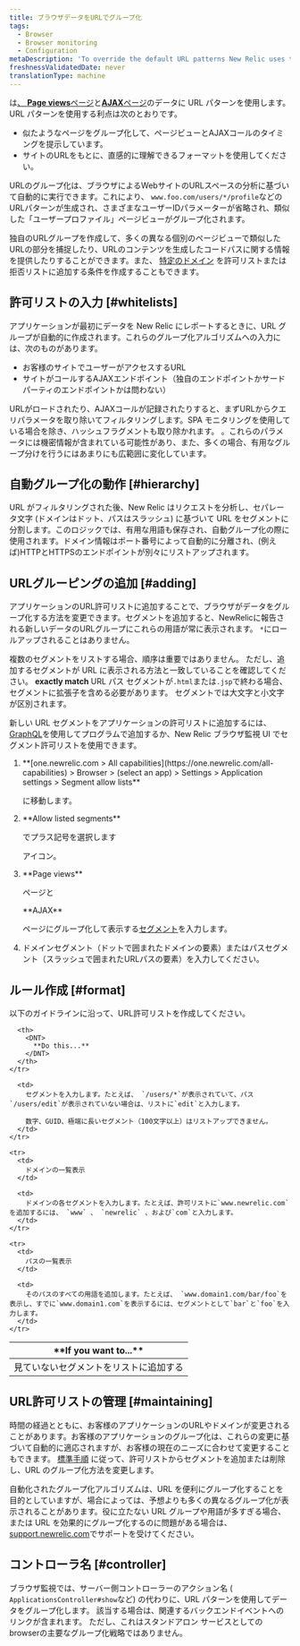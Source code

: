 ```yaml
---
title: ブラウザデータをURLでグループ化
tags:
  - Browser
  - Browser monitoring
  - Configuration
metaDescription: 'To override the default URL patterns New Relic uses to group event data, add URLs to your allow list in browser monitoring settings.'
freshnessValidatedDate: never
translationType: machine
---
```


<InlinePopover type="browser"/>は[、 <DNT>**Page views**</DNT>ページ](/docs/browser/new-relic-browser/additional-standard-features/page-views-insights-your-sites-popularity)と[<DNT>**AJAX**</DNT>ページ](/docs/browser/new-relic-browser/browser-pro-features/ajax-dashboard-identifying-time-consuming-calls)のデータに URL パターンを使用します。 URL パターンを使用する利点は次のとおりです。

* 似たようなページをグループ化して、ページビューとAJAXコールのタイミングを提示しています。
* サイトのURLをもとに、直感的に理解できるフォーマットを使用してください。

URLのグループ化は、ブラウザによるWebサイトのURLスペースの分析に基づいて自動的に実行できます。これにより、 `www.foo.com/users/*/profile`などのURLパターンが生成され、さまざまなユーザーIDパラメーターが省略され、類似した「ユーザープロファイル」ページビューがグループ化されます。

独自のURLグループを作成して、多くの異なる個別のページビューで類似したURLの部分を捕捉したり、URLのコンテンツを生成したコードパスに関する情報を提供したりすることができます。また、 [特定のドメイン](/docs/browser/new-relic-browser/installation-configuration/monitor-or-block-specific-domains) を許可リストまたは拒否リストに追加する条件を作成することもできます。

## 許可リストの入力 [#whitelists]

アプリケーションが最初にデータを New Relic にレポートするときに、URL グループが自動的に作成されます。これらのグループ化アルゴリズムへの入力には、次のものがあります。

* お客様のサイトでユーザーがアクセスするURL
* サイトがコールするAJAXエンドポイント（独自のエンドポイントかサードパーティのエンドポイントかは問わない）

URLがロードされたり、AJAXコールが記録されたりすると、まずURLからクエリパラメータを取り除いてフィルタリングします。SPA モニタリングを使用している場合を除き、ハッシュフラグメントも取り除かれます。 [](/docs/browser/single-page-app-monitoring/use-spa-data/understand-spa-data-collection)。これらのパラメータには機密情報が含まれている可能性があり、また、多くの場合、有用なグループ分けを行うにはあまりにも広範囲に変化しています。

## 自動グループ化の動作 [#hierarchy]

URL がフィルタリングされた後、New Relic はリクエストを分析し、セパレータ文字 (ドメインはドット、パスはスラッシュ) に基づいて URL をセグメントに分割します。このロジックでは、有用な用語も保存され、自動グループ化の際に使用されます。ドメイン情報はポート番号によって自動的に分離され、(例えば)HTTPとHTTPSのエンドポイントが別々にリストアップされます。

## URLグルーピングの追加 [#adding]

アプリケーションのURL許可リストに追加することで、ブラウザがデータをグループ化する方法を変更できます。セグメントを追加すると、NewRelicに報告される新しいデータのURLグループにこれらの用語が常に表示されます。 `*`にロールアップされることはありません。

複数のセグメントをリストする場合、順序は重要ではありません。 ただし、追加するセグメントが URL に表示される方法と一致していることを確認してください。 <DNT>**exactly match**</DNT> URL パス セグメントが`.html`または`.jsp`で終わる場合、セグメントに拡張子を含める必要があります。 セグメントでは大文字と小文字が区別されます。

新しい URL セグメントをアプリケーションの許可リストに追加するには、 [GraphQL](/docs/apis/nerdgraph/examples/browser-monitoring-config-nerdgraph#browser-segments)を使用してプログラムで追加するか、New Relic ブラウザ監視 UI でセグメント許可リストを使用できます。

1. <DNT>
     **[one.newrelic.com > All capabilities](https://one.newrelic.com/all-capabilities) > Browser > (select an app) > Settings > Application settings > Segment allow lists**
   </DNT>

   に移動します。

2. <DNT>
     **Allow listed segments**
   </DNT>

   でプラス記号を選択します

   <Icon name="fe-plus-circle"/>

   アイコン。

3. <DNT>
     **Page views**
   </DNT>

   ページと

   <DNT>
     **AJAX**
   </DNT>

   ページにグループ化して表示する[セグメント](#format)を入力します。

4. ドメインセグメント（ドットで囲まれたドメインの要素）またはパスセグメント（スラッシュで囲まれたURLパスの要素）を入力してください。

## ルール作成 [#format]

以下のガイドラインに沿って、URL許可リストを作成してください。

<table>
  <thead>
    <tr id="segments">
      <th width={200}>
        <DNT>
          **If you want to...**
        </DNT>
      </th>

      <th>
        <DNT>
          **Do this...**
        </DNT>
      </th>
    </tr>
  </thead>

  <tbody>
    <tr>
      <td>
        見ていないセグメントをリストに追加する
      </td>

      <td>
        セグメントを入力します。たとえば、 `/users/*`が表示されていて、パス`/users/edit`が表示されていない場合は、リストに`edit`と入力します。

        数字、GUID、極端に長いセグメント（100文字以上）はリストアップできません。
      </td>
    </tr>

    <tr>
      <td>
        ドメインの一覧表示
      </td>

      <td>
        ドメインの各セグメントを入力します。たとえば、許可リストに`www.newrelic.com`を追加するには、 `www` 、 `newrelic` 、および`com`と入力します。
      </td>
    </tr>

    <tr>
      <td>
        パスの一覧表示
      </td>

      <td>
        そのパスのすべての用語を追加します。たとえば、 `www.domain1.com/bar/foo`を表示し、すでに`www.domain1.com`を表示するには、セグメントとして`bar`と`foo`を入力します。
      </td>
    </tr>
  </tbody>
</table>

## URL許可リストの管理 [#maintaining]

時間の経過とともに、お客様のアプリケーションのURLやドメインが変更されることがあります。お客様のアプリケーションのグループ化は、これらの変更に基づいて自動的に適応されますが、お客様の現在のニーズに合わせて変更することもできます。 [標準手順](#adding) に従って、許可リストからセグメントを追加または削除し、URL のグループ化方法を変更します。

自動化されたグループ化アルゴリズムは、URL を便利にグループ化することを目的としていますが、場合によっては、予想よりも多くの異なるグループ化が表示されることがあります。役に立たない URL グループや用語が多すぎる場合、または URL を効果的にグループ化するのに問題がある場合は、 [support.newrelic.com](https://support.newrelic.com)でサポートを受けてください。

## コントローラ名 [#controller]

ブラウザ監視では、サーバー側コントローラーのアクション名 ( `ApplicationsController#show`など) の代わりに、URL パターンを使用してデータをグループ化します。 該当する場合は、関連するバックエンド<InlinePopover type="apm"/>イベントへのリンクが含まれます。 ただし、これはスタンドアロン サービスとしてのbrowserの主要なグループ化戦略ではありません。
